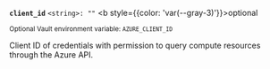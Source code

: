 <a id="client_id-request" />

**`client_id`** `<string>: ""` <b style={{color: 'var(--gray-3)'}}>optional</b>

<sup>Optional Vault environment variable: <code>AZURE_CLIENT_ID</code></sup>

Client ID of credentials with permission to query compute resources through the
Azure API.